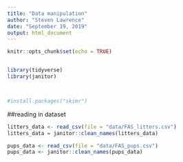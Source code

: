 ```yaml
---
title: "Data manipulation"
author: "Steven Lawrence"
date: "September 19, 2019"
output: html_document
---
```


```r
knitr::opts_chunk$set(echo = TRUE)


library(tidyverse)
library(janitor)



#install.packages("skimr")
```

##reading in dataset

```r
litters_data <- read_csv(file = "data/FAS_litters.csv")
litters_data = janitor::clean_names(litters_data)

pups_data <- read_csv(file = "data/FAS_pups.csv")
pups_data <- janitor::clean_names(pups_data)
```

